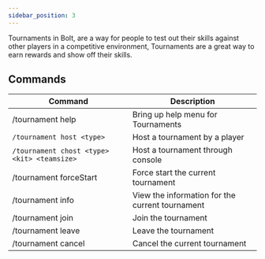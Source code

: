 ```yaml
---
sidebar_position: 3
---
```


Tournaments in Bolt, are a way for people to test out their skills against other players in a competitive environment,
Tournaments are a great way to earn rewards and show off their skills.

## Commands

| Command | Description                       |
|---------|---------------------------------- |
| /tournament help                            | Bring up help menu for Tournaments 
| `/tournament host <type>`                   | Host a tournament by a player 
| `/tournament chost <type> <kit> <teamsize>` | Host a tournament through console 
| /tournament forceStart                      | Force start the current tournament 
| /tournament info                            | View the information for the current tournament 
| /tournament join                            | Join the tournament 
| /tournament leave                           | Leave the tournament 
| /tournament cancel                          | Cancel the current tournament 
